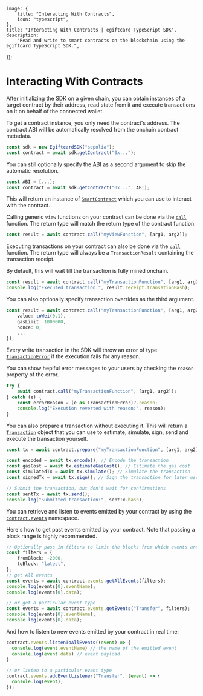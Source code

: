 
	image: {
		title: "Interacting With Contracts",
		icon: "typescript",
	},
	title: "Interacting With Contracts | egiftcard TypeScript SDK",
	description:
		"Read and write to smart contracts on the blockchain using the egiftcard TypeScript SDK.",
});

# Interacting With Contracts

After initializing the SDK on a given chain, you can obtain instances of a target contract by their address, read state from it and execute transactions on it on behalf of the connected wallet.

<Heading
	id="contract-instance"
	level={2}
	children="Getting a Contract Instance"
/>

To get a contract instance, you only need the contract's address. The contract ABI will be automatically resolved from the onchain contract metadata.

```ts
const sdk = new EgiftcardSDK("sepolia");
const contract = await sdk.getContract("0x...");
```

You can still optionally specify the ABI as a second argument to skip the automatic resolution.

```ts
const ABI = [...];
const contract = await sdk.getContract("0x...", ABI);
```

This will return an instance of [`SmartContract`](/references/typescript/v4/SmartContract) which you can use to interact with the contract.

<Heading id="read" level={2} children="Reading State" />

Calling generic `view` functions on your contract can be done via the [`call`](/references/typescript/v4/SmartContract#call) function. The return type will match the return type of the contract function.

```ts
const result = await contract.call("myViewFunction", [arg1, arg2]);
```

<Heading id="write" level={2} children="Executing Transactions" />

Executing transactions on your contract can also be done via the [`call`](/references/typescript/v4/SmartContract#call) function. The return type will always be a `TransactionResult` containing the transaction receipt.

By default, this will wait till the transaction is fully mined onchain.

```ts
const result = await contract.call("myTransactionFunction", [arg1, arg2]);
console.log("Executed transaction:", result.receipt.transationHash);
```

You can also optionally specify transaction overrides as the third argument.

```ts
const result = await contract.call("myTransactionFunction", [arg1, arg2], {
    value: toWei(0.1),
	gasLimit: 1000000,
	nonce: 0,
    ...
});
```

<Callout variant="info" title='Handling transaction errors'>

Every write transaction in the SDK will throw an error of type [`TransactionError`](/references/typescript/v4/TransactionError) if the execution fails for any reason.

You can show heplful error messages to your users by checking the `reason` property of the error.

```ts
try {
	await contract.call("myTransactionFunction", [arg1, arg2]);
} catch (e) {
	const errorReason = (e as TransactionError)?.reason;
	console.log("Execution reverted with reason:", reason);
}
```

</Callout>

<Heading id="prepare" level={2} children="Preparing Transactions" />

You can also prepare a transaction without executing it. This will return a [`Transaction`](/references/typescript/v4/Transaction) object that you can use to estimate, simulate, sign, send and execute the transaction yourself.

```ts
const tx = await contract.prepare("myTransactionFunction", [arg1, arg2]);

const encoded = await tx.encode(); // Encode the transaction
const gasCost = await tx.estimateGasCost(); // Estimate the gas cost
const simulatedTx = await tx.simulate(); // Simulate the transaction
const signedTx = await tx.sign(); // Sign the transaction for later use

// Submit the transaction, but don't wait for confirmations
const sentTx = await tx.send();
console.log("Submitted transaction:", sentTx.hash);
```

<Heading id="events" level={2} children="Listening to Events" />

You can retrieve and listen to events emitted by your contract by using the [`contract.events`](/references/typescript/v4/ContractEvents) namespace.

Here's how to get past events emitted by your contract. Note that passing a block range is highly recommended.

```ts
// Optionally pass in filters to limit the blocks from which events are retrieved
const filters = {
	fromBlock: -2000,
	toBlock: "latest",
};
// get All events
const events = await contract.events.getAllEvents(filters);
console.log(events[0].eventName);
console.log(events[0].data);

// or get a particular event type
const events = await contract.events.getEvents("Transfer", filters);
console.log(events[0].eventName);
console.log(events[0].data);
```

And how to listen to new events emitted by your contract in real time:

```ts
contract.events.listenToAllEvents((event) => {
  console.log(event.eventName) // the name of the emitted event
  console.log(event.data) // event payload
}

// or listen to a particular event type
contract.events.addEventListener("Transfer", (event) => {
  console.log(event);
});
```
